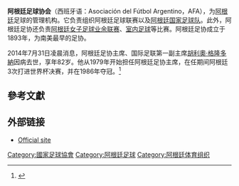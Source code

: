'''阿根廷足球协会'''（西班牙语：Asociación del Fútbol Argentino，AFA），为[[阿根廷|阿根廷]]足球的管理机构。它负责组织阿根廷足球联赛以及[[阿根廷国家足球队|阿根廷国家足球队]]。此外，阿根廷足协还负责[[阿根廷女子足球业余联赛|阿根廷女子足球业余联赛]]、[[室内足球|室内足球]]等比赛。阿根廷足协成立于1893年，为南美最早的足协。

2014年7月31日凌晨消息，阿根廷足协主席、国际足联第一副主席[[胡利奧·格隆多納|胡利奧·格隆多納]]因病去世，享年82岁。他从1979年开始担任阿根廷足协主席，在任期间阿根廷3次打进世界杯决赛，并在1986年夺冠。<ref>{{cite news|url=http://news.sina.com.tw/article/20140731/13010918.html|title=阿根廷足协主席去世 在任期间3进世界杯决赛1次夺冠 |publisher=sina|date=2014-07-31|accessdate=2014-07-31}}</ref>

== 參考文獻 ==
{{Reflist}}

== 外部链接 ==
* [http://www.afa.org.ar/ Official site] {{Wayback|url=http://www.afa.org.ar/ |date=20040607065232 }} {{es icon}} {{en icon}}

{{南美足联成员}}

[[Category:國家足球協會|Category:國家足球協會]]
[[Category:阿根廷足球|Category:阿根廷足球]]
[[Category:阿根廷体育组织|Category:阿根廷体育组织]]